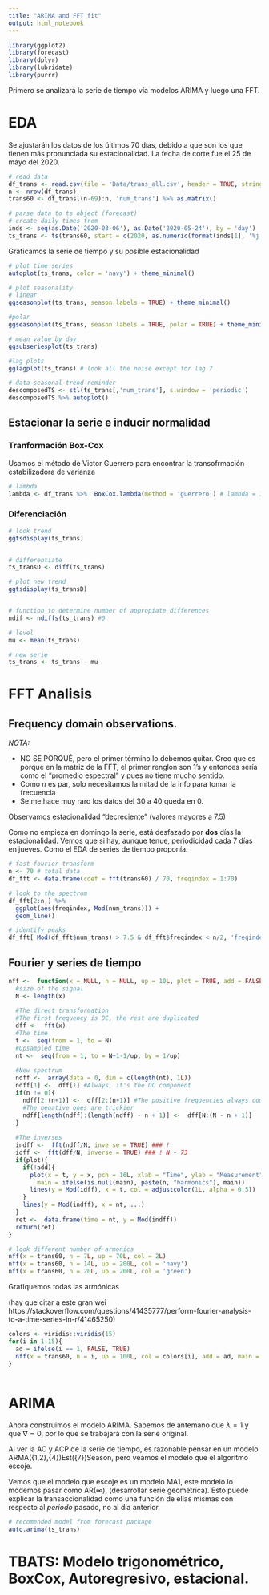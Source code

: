```yaml
---
title: "ARIMA and FFT fit"
output: html_notebook
---
```


```r
library(ggplot2)
library(forecast)
library(dplyr)
library(lubridate)
library(purrr)
```


Primero se analizará la serie de tiempo vía modelos ARIMA y luego una FFT.

# EDA

Se ajustarán los datos de los últimos 70 días, debido a que son los que tienen más pronunciada su estacionalidad. La fecha de corte fue
el 25 de mayo del 2020.
```r
# read data
df_trans <- read.csv(file = 'Data/trans_all.csv', header = TRUE, stringsAsFactors = FALSE) %>% map_df(rev)
n <- nrow(df_trans)
trans60 <- df_trans[(n-69):n, 'num_trans'] %>% as.matrix()

# parse data to ts object (forecast)
# create daily times from
inds <- seq(as.Date('2020-03-06'), as.Date('2020-05-24'), by = 'day')
ts_trans <- ts(trans60, start = c(2020, as.numeric(format(inds[1], '%j'))), frequency = 7)

```

Graficamos la serie de tiempo y su posible estacionalidad

```r
# plot time series
autoplot(ts_trans, color = 'navy') + theme_minimal()

# plot seasonality
# linear
ggseasonplot(ts_trans, season.labels = TRUE) + theme_minimal()

#polar
ggseasonplot(ts_trans, season.labels = TRUE, polar = TRUE) + theme_minimal()

# mean value by day
ggsubseriesplot(ts_trans)

#lag plots
gglagplot(ts_trans) # look all the noise except for lag 7 

# data-seasonal-trend-reminder
descomposedTS <- stl(ts_trans[,'num_trans'], s.window = 'periodic') 
descomposedTS %>% autoplot()


```

## Estacionar la serie e inducir normalidad


### Tranformación Box-Cox
Usamos el método de Victor Guerrero para encontrar la transofrmación estabilizadora de varianza
```r
# lambda
lambda <- df_trans %>%  BoxCox.lambda(method = 'guerrero') # lambda = 1 ==> no more changes
```

### Diferenciación

```r
# look trend
ggtsdisplay(ts_trans)


# differentiate
ts_transD <- diff(ts_trans)

# plot new trend
ggtsdisplay(ts_transD)


# function to determine number of appropiate differences
ndif <- ndiffs(ts_trans) #0 

# level
mu <- mean(ts_trans)

# new serie
ts_trans <- ts_trans - mu
```





# FFT Analisis

## Frequency domain observations.

_NOTA:_ 

- NO SE PORQUÉ, pero el primer término lo debemos quitar. Creo que es porque en la matriz de la FFT, el primer renglon son 1's y entonces sería como el "promedio espectral" y pues no tiene mucho sentido.
- Como $n$ es par, solo necesitamos la mitad de la info para tomar la frecuencia
- Se me hace muy raro los datos del 30 a 40 queda en 0.

Observamos estacionalidad "decreciente" (valores mayores a 7.5)

Como no empieza en domingo la serie, está desfazado por __dos__ días la estacionalidad. Vemos que si hay, aunque tenue, periodicidad cada 7 días en jueves. Como el EDA de series de tiempo proponía.

```r
# fast fourier transform
n <- 70 # total data
df_fft <- data.frame(coef = fft(trans60) / 70, freqindex = 1:70)

# look to the spectrum
df_fft[2:n,] %>% 
  ggplot(aes(freqindex, Mod(num_trans))) + 
  geom_line() 

# identify peaks
df_fft[ Mod(df_fft$num_trans) > 7.5 & df_fft$freqindex < n/2, 'freqindex' ] - 1

```

## Fourier y series de tiempo

```r

nff <-  function(x = NULL, n = NULL, up = 10L, plot = TRUE, add = FALSE, main = NULL, ...){
  #size of the signal
  N <- length(x)
  
  #The direct transformation
  #The first frequency is DC, the rest are duplicated
  dff <-  fft(x)
  #The time
  t <-  seq(from = 1, to = N)
  #Upsampled time
  nt <-  seq(from = 1, to = N+1-1/up, by = 1/up)
  
  #New spectrum
  ndff <-  array(data = 0, dim = c(length(nt), 1L))
  ndff[1] <-  dff[1] #Always, it's the DC component
  if(n != 0){
    ndff[2:(n+1)] <-  dff[2:(n+1)] #The positive frequencies always come first
    #The negative ones are trickier
    ndff[length(ndff):(length(ndff) - n + 1)] <-  dff[N:(N - n + 1)]
  }
  
  #The inverses
  indff <-  fft(ndff/N, inverse = TRUE) ### !
  idff <-  fft(dff/N, inverse = TRUE) ### ! N - 73
  if(plot){
    if(!add){
      plot(x = t, y = x, pch = 16L, xlab = "Time", ylab = "Measurement",
        main = ifelse(is.null(main), paste(n, "harmonics"), main))
      lines(y = Mod(idff), x = t, col = adjustcolor(1L, alpha = 0.5))
    }
    lines(y = Mod(indff), x = nt, ...)
  }
  ret <-  data.frame(time = nt, y = Mod(indff))
  return(ret)
}


```

```r
# look different number of armonics
nff(x = trans60, n = 7L, up = 70L, col = 2L)
nff(x = trans60, n = 14L, up = 200L, col = 'navy')
nff(x = trans60, n = 20L, up = 200L, col = 'green')

```
Grafiquemos todas las armónicas

(hay que citar a este gran wei https://stackoverflow.com/questions/41435777/perform-fourier-analysis-to-a-time-series-in-r/41465250)
```r
colors <- viridis::viridis(15)
for(i in 1:15){
  ad = ifelse(i == 1, FALSE, TRUE)
  nff(x = trans60, n = i, up = 100L, col = colors[i], add = ad, main = "All waves up to 15th harmonic")
}



```


# ARIMA 

Ahora construimos el modelo ARIMA. Sabemos de antemano que $\lambda = 1$ y que $\nabla = 0$, por lo que se trabajará con la serie original.

Al ver la AC y ACP de la serie de tiempo, es razonable pensar en un modelo ARMA({1,2},{4})Est({7})Season, pero veamos el modelo que el algoritmo escoje.

Vemos que el modelo que escoje es un modelo MA1, este modelo lo modemos pasar como AR($\infty$), (desarrollar serie geométrica). Esto puede explicar la transaccionalidad como una función de ellas mismas con respecto al _periodo_ pasado, no al día anterior. 

```r
# recomended model from forecast package
auto.arima(ts_trans)
```



# TBATS: Modelo trigonométrico, BoxCox, Autoregresivo, estacional.

















